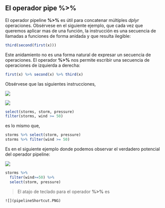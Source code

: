 


## El operador pipe %>%

El operador pipeline __%>%__ es útil para concatenar múltiples _dplyr_ operaciones. Obsérvese en el siguiente ejemplo, que cada vez que queremos aplicar mas de una función, la instrucción es una secuencia de llamadas a funciones de forma anidada y que resulta ilegible:  


```r
third(second(first(x)))

```  



Este anidamiento no es una forma natural de expresar un secuencia de operaciones. El operador __%>%__ nos permite escribir una secuencia de operaciones de izquierda a derecha:  


```r
first(x) %>% second(x) %>% third(x)
```  


Obsérvese que las siguientes instrucciones, 

![](pipeline.PNG)  

![](pipeline1.PNG)  



```r

select(storms, storm, pressure)
filter(storms, wind >= 50)

```  


es lo mismo que,  


```r
storms %>% select(storm, pressure)
storms %>% filter(wind >= 50)
```  


Es en el siguiente ejemplo donde podemos observar el verdadero potencial del operador pipeline:  

![](pipeline2.PNG)  


```r
storms %>%
  filter(wind>=50) %>%
  select(storm, pressure)

```  

  
  

> El atajo de teclado para el operador __%>%__ es  


    ![](pipelineShortcut.PNG)
